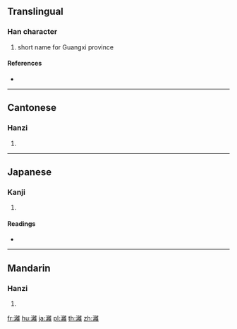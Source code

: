 {{also|漓}}
==Translingual==

===Han character===
{{Han char|rn=85|rad=水|as=19|sn=22|four=30114|canj=EYBG}}

# short name for Guangxi province

====References====
* {{Han ref|kx=0663.170|dkj=18779|dj=1072.120|hdz=31793.100|uh=7055|ud=28757|bh=F6E8|bd=63208}}

----

==Cantonese==

===Hanzi===
{{yue-hanzi|jyut=|y=lei4|sim=漓}}

# {{defn|lang=yue|sort=水19}}

----

==Japanese==

===Kanji===
{{ja-kanji|grade=|rs=水19}}

# {{defn|lang=ja|sort=水19}}

====Readings====
* {{ja-readings|on=[[り]] (ri)|kun=[[しみこむ]] (shimikomu)}}

----

==Mandarin==

===Hanzi===
{{cmn-hanzi|sim=漓|pin=[[lí]] ([[li2]])|wg=li<sup>2</sup>}}

# {{defn|lang=cmn|sort=水19}}

[[fr:灕]]
[[hu:灕]]
[[ja:灕]]
[[pl:灕]]
[[th:灕]]
[[zh:灕]]